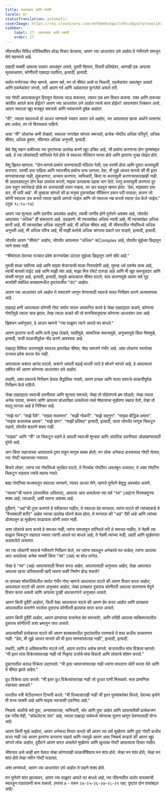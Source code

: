 ```yaml
---
title: जकातदार आणि परुशी
locale: mr
statusTranslation: automatic
coverImage: https://res.cloudinary.com/xmfm6mhw3gwctndtcubgx2rptnae/image/upload/v1740468922/small_cover_tratado_de_psicologia_revolucionaria_a4c0dca4e0.webp
sidebar:
    label: 27. जकातदार आणि परुशी
    order: 27
---
```

जीवनातील विविध परिस्थितींवर थोडा विचार केल्यास, आपण ज्या आधारांवर उभे आहोत ते गंभीरपणे समजून घेणे महत्त्वाचे आहे.

एखादी व्यक्ती आपल्या पदावर अवलंबून असते, दुसरी पैशावर, तिसरी प्रतिष्ठेवर, आणखी एक आपल्या भूतकाळावर, कोणीतरी एखाद्या पदवीवर, इत्यादी, इत्यादी.

सर्वात मनोरंजक गोष्ट म्हणजे, आपण सर्व, मग तो श्रीमंत असो वा भिकारी, एकमेकांवर अवलंबून असतो आणि एकमेकांवर जगतो, जरी आपण गर्व आणि अहंकारात फुगलेले असले तरी.

ज्या गोष्टी आपल्याकडून हिरावून घेतल्या जाऊ शकतात, त्यावर एक क्षण विचार करूया. रक्त आणि दारूच्या क्रांतीत आपले काय होईल? आपण ज्या आधारांवर उभे आहोत त्याचे काय होईल? आपल्यावर धिक्कार असो, आपण स्वतःला खूप मजबूत समजतो आणि भयंकरपणे दुर्बळ आहोत!

"मी", ज्याला स्वतःमध्ये तो आधार जाणवतो ज्यावर आपण उभे आहोत, जर आपल्याला खऱ्या अर्थाने परमानंद हवा असेल, तर तो विरघळला पाहिजे.

असा "मी" लोकांचा कमी लेखतो, स्वतःला जगापेक्षा चांगला समजतो, प्रत्येक गोष्टीत अधिक परिपूर्ण, अधिक श्रीमंत, अधिक हुशार, जीवनात अधिक अनुभवी, इत्यादी.

येथे येशू महान कबीरच्या त्या दृष्टांताचा उल्लेख करणे खूप उचित आहे, जी प्रार्थना करणाऱ्या दोन पुरुषांबद्दल आहे. हे त्या लोकांसाठी सांगितले गेले होते जे स्वतःला नीतिवान मानत होते आणि इतरांना तुच्छ लेखत होते.

येशू ख्रिस्त म्हणाला: "दोन माणसे प्रार्थना करण्यासाठी मंदिरात गेली; एक परुशी होता आणि दुसरा करवसुली करणारा. परुशी उभा राहिला आणि स्वतःशीच प्रार्थना करू लागला: देवा, मी तुझे आभार मानतो की मी इतर माणसांसारखा नाही, लुबाडणारा, अन्याय करणारा, व्यभिचारी, किंवा या करवसुली करणाऱ्यासारखाही नाही. मी आठवड्यातून दोन वेळा उपवास करतो, माझ्या उत्पन्नाचा दहावा भाग देतो. परंतु करवसुली करणारा दूर उभा राहून स्वर्गाकडे डोळे वर करायलाही तयार नव्हता, तर ऊर बडवून म्हणत होता: 'देवा, माझ्यावर दया कर, मी पापी आहे'. मी तुम्हाला सांगतो की हा मनुष्य दुसऱ्यापेक्षा नीतिमान ठरून घरी परतला; कारण जो कोणी स्वतःला उंच करतो त्याला खाली आणले जाईल आणि जो स्वतःला नम्र करतो त्याला उंच केले जाईल." (लूक १८:१०-१४)

आपण ज्या शून्यता आणि दयनीय अवस्थेत आहोत, त्याची जाणीव होणे पूर्णपणे अशक्य आहे, जोपर्यंत आपल्यात "अधिक" ही संकल्पना आहे. उदाहरणे: मी त्याच्यापेक्षा अधिक न्यायी आहे, मी त्याच्यापेक्षा अधिक ज्ञानी आहे, मी त्याच्यापेक्षा अधिक सद्गुणी आहे, मी अधिक श्रीमंत आहे, मी जीवनातील गोष्टींमध्ये अधिक अनुभवी आहे, मी अधिक पवित्र आहे, मी माझी कर्तव्ये अधिक चांगल्या प्रकारे पार पाडतो, इत्यादी, इत्यादी.

जोपर्यंत आपण "श्रीमंत" आहोत, जोपर्यंत आपल्यात "अधिक" चाComplex आहे, तोपर्यंत सुईच्या छिद्रातून जाणे शक्य नाही.

"श्रीमंताला देवाच्या राज्यात प्रवेश करण्यापेक्षा उंटाला सुईच्या छिद्रातून जाणे सोपे आहे."

तुमची शाळा सर्वोत्तम आहे आणि माझ्या शेजाऱ्याची शाळा निरुपयोगी आहे; तुमचा धर्म एकमेव सत्य आहे, त्याची बायको वाईट आहे आणि माझी संत आहे; माझा मित्र रॉबर्ट दारुडा आहे आणि मी खूप समजूतदार आणि संयमी माणूस आहे, इत्यादी, इत्यादी, यामुळे आपल्याला श्रीमंत वाटते; याच कारणामुळे आपण सर्व गूढ कार्याशी संबंधित बायबलमधील दृष्टांतातील "उंट" आहोत.

आपण ज्या आधारांवर उभे आहोत ते स्पष्टपणे जाणून घेण्यासाठी स्वतःचे सतत निरीक्षण करणे अत्यावश्यक आहे.

एखाद्या क्षणी आपल्याला कोणती गोष्ट सर्वात जास्त अपमानित करते हे जेव्हा एखाद्याला कळते; कोणत्या गोष्टीमुळे त्याला त्रास झाला; तेव्हा त्याला कळते की तो मानसिकदृष्ट्या कोणत्या आधारांवर उभा आहे.

ख्रिश्चन धर्मानुसार, हे आधार म्हणजे "ज्या वाळूवर त्याने आपले घर बांधले."

आपण इतरांना कधी आणि कसे तुच्छ लेखले, पदवीमुळे, सामाजिक स्थानामुळे, अनुभवामुळे किंवा पैशामुळे, इत्यादी, याची काळजीपूर्वक नोंद करणे आवश्यक आहे.

एखाद्या विशिष्ट कारणामुळे स्वतःला इतरांपेक्षा श्रीमंत, श्रेष्ठ समजणे गंभीर आहे. अशा लोकांना स्वर्गाच्या राज्यात प्रवेश करता येत नाही.

आपल्याला कशात आनंद वाटतो, कशाने आपली बढाई मारली जाते हे शोधणे चांगले आहे, हे आपल्याला दर्शवेल की आपण कोणत्या आधारांवर उभे आहोत.

तथापि, अशा प्रकारचे निरीक्षण केवळ सैद्धांतिक नसावे, आपण प्रत्यक्ष आणि सतत स्वतःचे काळजीपूर्वक निरीक्षण केले पाहिजे.

जेव्हा एखाद्याला स्वतःची दयनीयता आणि शून्यता समजते; जेव्हा तो मोठेपणाचे भ्रम सोडतो; जेव्हा त्याला अनेक पदव्या, सन्मान आणि आपल्या बांधवांपेक्षा असलेल्या व्यर्थ श्रेष्ठत्वाचा मूर्खपणा लक्षात येतो, तेव्हा तो बदलू लागला आहे हे निश्चित आहे.

"माझे घर". "माझे पैसे". "माझ्या मालमत्ता". "माझी नोकरी". "माझे सद्गुण". "माझ्या बौद्धिक क्षमता". "माझ्या कलात्मक क्षमता". "माझे ज्ञान". "माझी प्रतिष्ठा" इत्यादी, इत्यादी, याला जोपर्यंत माणूस चिकटून राहतो, तोपर्यंत बदलणे शक्य नाही.

"माझ्या" आणि "मी" ला चिकटून राहणे हे आपली स्वतःची शून्यता आणि आंतरिक दयनीयता ओळखण्यासाठी पुरेसे आहे.

आग किंवा जहाजाच्या अपघाताचे दृश्य पाहून माणूस थक्क होतो; मग लोक अनेकदा हास्यास्पद गोष्टी घेतात; ज्या गोष्टी महत्त्वाच्या नसतात.

बिचारे लोक!, त्यांना त्या गोष्टींमध्ये सुरक्षित वाटते, ते निरर्थक गोष्टींवर अवलंबून असतात, ते अशा गोष्टींना चिकटून राहतात ज्यांचे महत्त्व नसते.

बाह्य गोष्टींच्या माध्यमातून स्वतःला जाणवणे, त्यावर आधार घेणे, म्हणजे पूर्णपणे बेशुद्ध अवस्थेत असणे.

"स्वत्वा"ची भावना (वास्तविक अस्तित्व), आपल्या आत असलेल्या त्या सर्व "स्व" (अहं)ना विरघळवूनच शक्य आहे; त्याआधी, अशी भावना अशक्य आहे.

दुर्दैवाने, "अहं"ची पूजा करणारे हे स्वीकारत नाहीत; ते स्वतःला देव मानतात; त्यांना वाटते की त्यांच्याकडे ते "वैभवशाली शरीर" आहेत ज्याचा उल्लेख पॉलने केला होता; ते मानतात की "अहं" दैवी आहे आणि त्यांच्या डोक्यातून हा मूर्खपणा काढायला कोणी तयार नाही.

अशा लोकांचे काय करावे हे समजत नाही, त्यांना समजावून सांगितले तरी ते समजत नाहीत; ते नेहमी त्या वाळूला चिकटून राहतात ज्यावर त्यांनी आपले घर बांधले आहे; ते नेहमी त्यांच्या रूढी, लहरी आणि मूर्खपणात अडकलेले असतात.

जर त्या लोकांनी स्वतःचे गंभीरपणे निरीक्षण केले, तर त्यांना स्वतःहून अनेकांचे मत कळेल; त्यांना आपल्या आत असलेल्या अनेक व्यक्ती किंवा "स्व" (अहं) चा शोध लागेल.

जेव्हा हे "स्व" (अहं) आपल्यासाठी विचार करत आहेत, आपल्यासाठी अनुभवत आहेत, तेव्हा आपल्यात आपल्या खऱ्या अस्तित्वाची खरी भावना कशी निर्माण होऊ शकते?

या सगळ्या शोकांतिकेतील सर्वात गंभीर गोष्ट म्हणजे आपल्याला वाटते की आपण विचार करत आहोत, आपल्याला वाटते की आपण अनुभवत आहोत, जेव्हा प्रत्यक्षात दुसराच कोणीतरी आपल्या यातनामय मेंदूने विचार करत असतो आणि आपल्या दुःखी अंतःकरणाने अनुभवत असतो.

आपण किती दुर्दैवी आहोत!, किती वेळा आपल्याला वाटते की आपण प्रेम करत आहोत आणि प्रत्यक्षात आपल्यातील वासनेने भरलेला दुसराच कोणीतरी हृदयाचा वापर करत असतो.

आपण किती दुर्दैवी आहोत, आपण प्राण्यांच्या वासनेला प्रेम समजतो!, आणि तरीही आपल्या व्यक्तिमत्त्वातील दुसराच कोणीतरी अशा भ्रमातून जात असतो.

आपल्यापैकी प्रत्येकाला वाटते की आपण बायबलमधील दृष्टांतातील परुश्याचे ते शब्द कधीच उच्चारणार नाही: "देवा, मी तुझे आभार मानतो की मी इतर माणसांसारखा नाही", इत्यादी, इत्यादी.

तथापि, आणि हे अविश्वसनीय वाटले तरी, आपण दररोज असेच वागतो. बाजारातील मांस विक्रेता म्हणतो: "मी इतर मांस विक्रेत्यांसारखा नाही जो निकृष्ट दर्जाचे मांस विकतो आणि लोकांचे शोषण करतो."

दुकानातील कापड विक्रेता उद्गारतो: "मी इतर व्यापाऱ्यांसारखा नाही ज्यांना मापताना चोरी करता येते आणि ते श्रीमंत झाले आहेत."

दूध विक्रेता दावा करतो: "मी इतर दूध विक्रेत्यांसारखा नाही जो दुधात पाणी मिसळतो. मला प्रामाणिक राहायला आवडते."

घरातील स्त्री भेटीदरम्यान टिप्पणी करते: "मी तिच्यासारखी नाही जी इतर पुरुषांबरोबर फिरते, देवाच्या कृपेने मी सभ्य व्यक्ती आहे आणि माझ्या नवऱ्याशी एकनिष्ठ आहे."

निष्कर्ष: बाकीचे सर्व दुष्ट, अन्यायकारक, व्यभिचारी, चोर आणि दुष्ट आहेत आणि आपल्यापैकी प्रत्येकजण एक गरीब मेंढी, "चॉकलेटचा संत" आहे, ज्याला एखाद्या चर्चमध्ये सोन्याचा मुलगा म्हणून ठेवण्यासाठी योग्य आहे.

आपण किती मूर्ख आहोत!, आपण अनेकदा विचार करतो की आपण त्या सर्व मूर्खपणा आणि दुष्ट गोष्टी कधीच करत नाही ज्या आपण इतरांना करताना पाहतो आणि त्यामुळे आपण असा निष्कर्ष काढतो की आपण खूप चांगले लोक आहोत, दुर्दैवाने आपण करत असलेले मूर्खपणा आणि क्षुल्लक गोष्टी आपल्याला दिसत नाहीत.

जीवनात असे काही क्षण येतात जेव्हा कोणत्याही काळजीशिवाय मन शांत होते. जेव्हा मन शांत होते, जेव्हा मन शांत होते तेव्हा नवीन गोष्टी घडतात.

अशा क्षणांमध्ये, आपण ज्या आधारांवर उभे आहोत ते पाहणे शक्य होते.

मन पूर्णपणे शांत झाल्यावर, आपण ज्या वाळूवर आपले घर बांधले आहे, त्या जीवनातील कठोर वास्तवाची स्वतःहून पडताळणी करू शकतो. (मत्तय ७ - वचन २४-२५-२६-२७-२८-२९ पहा; दृष्टांत दोन पायांबद्दल आहे)


